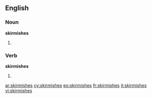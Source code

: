==English==

===Noun===
'''skirmishes'''

# {{plural of|skirmish}}

===Verb===
'''skirmishes'''

# {{third-person singular of|skirmish}}

[[ar:skirmishes]]
[[cy:skirmishes]]
[[eo:skirmishes]]
[[fr:skirmishes]]
[[it:skirmishes]]
[[vi:skirmishes]]
